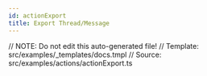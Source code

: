 ```yaml
---
id: actionExport
title: Export Thread/Message
---
```

// NOTE: Do not edit this auto-generated file!
// Template: src/examples/_templates/docs.tmpl
// Source: src/examples/actions/actionExport.ts


<RenderExample path="src/examples/actions/actionExport.ts" example={actionExportExample} />
